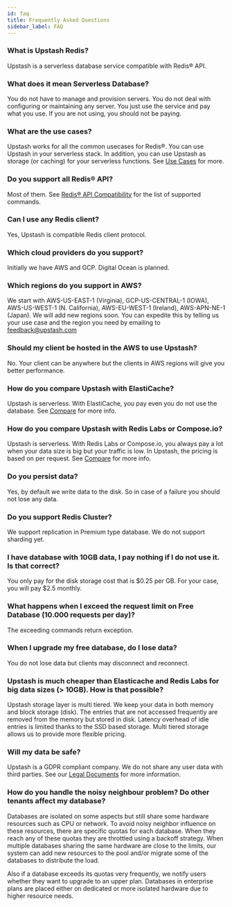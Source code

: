 ```yaml
---
id: faq
title: Frequently Asked Questions
sidebar_label: FAQ
---
```



<Faq /> 

### What is Upstash Redis?
Upstash is a serverless database service compatible with Redis® API.

### What does it mean Serverless Database?
You do not have to manage and provision servers. You do not deal with configuring or maintaining any server. You just use the service and pay what you use. If you are not using, you should not be paying.

### What are the use cases?
Upstash works for all the common usecases for Redis®. You can use Upstash in your serverless stack. In addition, you can use Upstash as storage (or caching) for your serverless functions. See [Use Cases](../overall/usecases.md) for more.

### Do you support all Redis® API?
Most of them. See [Redis® API Compatibility](../overall/rediscompatibility.md) for the list of supported commands.

### Can I use any Redis client?
Yes, Upstash is compatible Redis client protocol.

### Which cloud providers do you support?
Initially we have AWS and GCP. Digital Ocean is planned.

### Which regions do you support in AWS?
We start with AWS-US-EAST-1 (Virginia), GCP-US-CENTRAL-1 (IOWA), AWS-US-WEST-1 (N. California), AWS-EU-WEST-1 (Ireland), AWS-APN-NE-1 (Japan). We will add new regions soon. You can expedite this by telling us your use case and the region you need by emailing to [feedback@upstash.com](mailto:feedback@upstash.com)

### Should my client be hosted in the AWS to use Upstash?
No. Your client can be anywhere but the clients in AWS regions will give you better performance.

### How do you compare Upstash with ElastiCache?
Upstash is serverless. With ElastiCache, you pay even you do not use the database. See [Compare](../overall/compare.md) for more info.

### How do you compare Upstash with Redis Labs or Compose.io?
Upstash is serverless. With Redis Labs or Compose.io, you always pay a lot when your data size is big but your traffic is low. In Upstash, the pricing is based on per request. See [Compare](../overall/compare.md) for more info.

### Do you persist data?
Yes, by default we write data to the disk. So in case of a failure you should not lose any data. 

### Do you support Redis Cluster?
We support replication in Premium type database. We do not support sharding yet.

### I have database with 10GB data, I pay nothing if I do not use it. Is that correct?
You only pay for the disk storage cost that is $0.25 per GB. For your case, you will pay $2.5 monthly.

### What happens when I exceed the request limit on Free Database (10.000 requests per day)?
The exceeding commands return exception.

### When I upgrade my free database, do I lose data?
You do not lose data but clients may disconnect and reconnect.

### Upstash is much cheaper than Elasticache and Redis Labs for big data sizes (> 10GB). How is that possible?
Upstash storage layer is multi tiered. We keep your data in both memory and block storage (disk). The entries that are not accessed frequently are removed from the memory but stored in disk. Latency overhead of idle entries is limited thanks to the SSD based storage. Multi tiered storage allows us to provide more flexible pricing. 


### Will my data be safe?
Upstash is a GDPR compliant company. We do not share any user data with third parties. See our [Legal Documents](legal.md) for more information.
                  
### How do you handle the noisy neighbour problem? Do other tenants affect my database?
Databases are isolated on some aspects but still share some hardware resources such as CPU or network. To avoid noisy neighbor influence on these resources, there are specific quotas for each database. When they reach any of these quotas they are throttled using a backoff strategy. When multiple databases sharing the same hardware are close to the limits, our system can add new resources to the pool and/or migrate some of the databases to distribute the load.

Also if a database exceeds its quotas very frequently, we notify users whether they want to upgrade to an upper plan. Databases in enterprise plans are placed either on dedicated or more isolated hardware due to higher resource needs.
